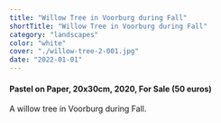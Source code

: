 ```yaml
---
title: "Willow Tree in Voorburg during Fall"
shortTitle: "Willow Tree in Voorburg during Fall"
category: "landscapes"
color: "white"
cover: "./willow-tree-2-001.jpg"
date: "2022-01-01"
---
```

    
#### Pastel on Paper, 20x30cm, 2020, For Sale (50 euros)
    
A willow tree in Voorburg during Fall.